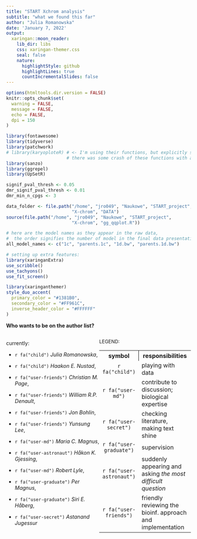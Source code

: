 ```yaml
---
title: "START Xchrom analysis"
subtitle: "what we found this far"
author: "Julia Romanowska"
date: 'January 7, 2022'
output:
  xaringan::moon_reader:
    lib_dir: libs
    css: xaringan-themer.css
    seal: false
    nature:
      highlightStyle: github
      highlightLines: true
      countIncrementalSlides: false
---
```


```r
options(htmltools.dir.version = FALSE)
knitr::opts_chunk$set(
  warning = FALSE,
  message = FALSE,
  echo = FALSE,
  dpi = 150
)
```

```r
library(fontawesome)
library(tidyverse)
library(patchwork)
# library(karyoploteR) # <- I'm using their functions, but explicitly since
                       # there was some crash of these functions with another pkg
library(sanzo)
library(ggrepel)
library(UpSetR)

signif_pval_thresh <- 0.05
dmr_signif_pval_thresh <- 0.01
dmr_min_n_cpgs <- 3

data_folder <- file.path("/home", "jro049", "Naukowe", "START_project",
                         "X-chrom", "DATA")
source(file.path("/home", "jro049", "Naukowe", "START_project",
                         "X-chrom", "gg_qqplot.R"))

# here are the model names as they appear in the raw data,
#  the order signifies the number of model in the final data presentation
all_model_names <- c("1c", "parents.1c", "1d.bw", "parents.1d.bw")
```

```r
# setting up extra features:
library(xaringanExtra)
use_scribble()
use_tachyons()
use_fit_screen()

library(xaringanthemer)
style_duo_accent(
  primary_color = "#1381B0",
  secondary_color = "#FF961C",
  inverse_header_color = "#FFFFFF"
)
```

<!-- - why are there many more DMRs found in girls-only analyses? -->

**Who wants to be on the author list?**

<div style="float: right; display: inline; font-size: small;">

<p style="font-style: bold;"> LEGEND:</p>

<table style="width: 250px; right: 50px;">
  <tr>
    <th>symbol</th>
    <th style="border-left: 1px solid black;">responsibilities</th>
  </tr>
  <tr>
    <td style="text-align: center;">`r fa("child")`</td><td>playing with data</td>
  </tr>
  <tr>
    <td style="text-align: center;">`r fa("user-md")`</td><td>contribute to discussion; biological expertise</td>
  </tr>
  <tr>
    <td style="text-align: center;">`r fa("user-secret")`</td><td>checking literature, making text shine</td>
  </tr>
  <tr>
    <td style="text-align: center;">`r fa("user-graduate")`</td><td>supervision</td>
  </tr>
  <tr>
    <td style="text-align: center;">`r fa("user-astronaut")`</td><td>suddenly appearing and asking <i>the most difficult question</i></td>
  </tr>
  <tr>
    <td style="text-align: center;">`r fa("user-friends")`</td><td>friendly reviewing the bioinf. approach and implementation</td>
  </tr>
</table>

</div>

<br>
currently:

- `r fa("child")` *Julia Romanowska*,

- `r fa("child")` *Haakon E. Nustad*,

- `r fa("user-friends")` *Christian M. Page*,

- `r fa("user-friends")` *William R.P. Denault*,

- `r fa("user-friends")` *Jon Bohlin*,

- `r fa("user-friends")` *Yunsung Lee*,

- `r fa("user-md")` *Maria C. Magnus*,

- `r fa("user-astronaut")` *Håkon K. Gjessing*,

- `r fa("user-md")` *Robert Lyle*,

- `r fa("user-graduate")` *Per Magnus*,

- `r fa("user-graduate")` *Siri E. Håberg*,

- `r fa("user-secret")` *Astanand Jugessur*

